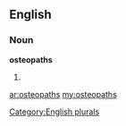 ==English==

===Noun===
'''osteopaths'''

# {{plural of|[[osteopath]]}}

[[Category:English plurals]]

[[ar:osteopaths]]
[[my:osteopaths]]